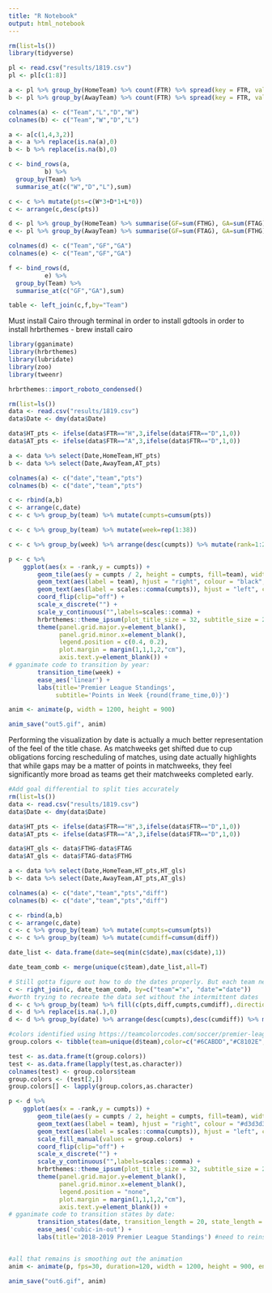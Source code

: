 ```yaml
---
title: "R Notebook"
output: html_notebook
---
```


```r
rm(list=ls())
library(tidyverse)
```

```r
pl <- read.csv("results/1819.csv")
pl <- pl[c(1:8)]

a <- pl %>% group_by(HomeTeam) %>% count(FTR) %>% spread(key = FTR, value= n)
b <- pl %>% group_by(AwayTeam) %>% count(FTR) %>% spread(key = FTR, value= n)

colnames(a) <- c("Team","L","D","W")
colnames(b) <- c("Team","W","D","L")

a <- a[c(1,4,3,2)]
a <- a %>% replace(is.na(a),0)
b <- b %>% replace(is.na(b),0)

c <- bind_rows(a, 
          b) %>% 
  group_by(Team) %>% 
  summarise_at(c("W","D","L"),sum)

c <- c %>% mutate(pts=c(W*3+D*1+L*0))
c <- arrange(c,desc(pts))

d <- pl %>% group_by(HomeTeam) %>% summarise(GF=sum(FTHG), GA=sum(FTAG))
e <- pl %>% group_by(AwayTeam) %>% summarise(GF=sum(FTAG), GA=sum(FTHG))

colnames(d) <- c("Team","GF","GA")
colnames(e) <- c("Team","GF","GA")

f <- bind_rows(d, 
          e) %>% 
  group_by(Team) %>% 
  summarise_at(c("GF","GA"),sum)

table <- left_join(c,f,by="Team")
```

Must install Cairo through terminal in order to install gdtools in order to install hrbrthemes
- brew install cairo

```r
library(gganimate)
library(hrbrthemes)
library(lubridate)
library(zoo)
library(tweenr)

hrbrthemes::import_roboto_condensed()
```

```r
rm(list=ls())
data <- read.csv("results/1819.csv")
data$Date <- dmy(data$Date)

data$HT_pts <- ifelse(data$FTR=="H",3,ifelse(data$FTR=="D",1,0))
data$AT_pts <- ifelse(data$FTR=="A",3,ifelse(data$FTR=="D",1,0))

a <- data %>% select(Date,HomeTeam,HT_pts)
b <- data %>% select(Date,AwayTeam,AT_pts)

colnames(a) <- c("date","team","pts")
colnames(b) <- c("date","team","pts")

c <- rbind(a,b)
c <- arrange(c,date)
c <- c %>% group_by(team) %>% mutate(cumpts=cumsum(pts))

c <- c %>% group_by(team) %>% mutate(week=rep(1:38))

c <- c %>% group_by(week) %>% arrange(desc(cumpts)) %>% mutate(rank=1:20)
```

```r
p <- c %>%
    ggplot(aes(x = -rank,y = cumpts)) +
        geom_tile(aes(y = cumpts / 2, height = cumpts, fill=team), width = 0.9) +
        geom_text(aes(label = team), hjust = "right", colour = "black", fontface = "bold") +
        geom_text(aes(label = scales::comma(cumpts)), hjust = "left", colour = "grey30") +
        coord_flip(clip="off") + 
        scale_x_discrete("") + 
        scale_y_continuous("",labels=scales::comma) +
        hrbrthemes::theme_ipsum(plot_title_size = 32, subtitle_size = 24, caption_size = 20, base_size = 20) +
        theme(panel.grid.major.y=element_blank(),
              panel.grid.minor.x=element_blank(),
              legend.position = c(0.4, 0.2),
              plot.margin = margin(1,1,1,2,"cm"),
              axis.text.y=element_blank()) +
# gganimate code to transition by year:
        transition_time(week) +
        ease_aes('linear') + 
        labs(title='Premier League Standings',
             subtitle='Points in Week {round(frame_time,0)}')

anim <- animate(p, width = 1200, height = 900)

anim_save("out5.gif", anim)
```

Performing the visualization by date is actually a much better representation of the feel of the title chase. As matchweeks get shifted due to cup obligations forcing rescheduling of matches, using date actually highlights that while gaps may be a matter of points in matchweeks, they feel significantly more broad as teams get their matchweeks completed early.

```r
#Add goal differential to split ties accurately
rm(list=ls())
data <- read.csv("results/1819.csv")
data$Date <- dmy(data$Date)

data$HT_pts <- ifelse(data$FTR=="H",3,ifelse(data$FTR=="D",1,0))
data$AT_pts <- ifelse(data$FTR=="A",3,ifelse(data$FTR=="D",1,0))

data$HT_gls <- data$FTHG-data$FTAG
data$AT_gls <- data$FTAG-data$FTHG

a <- data %>% select(Date,HomeTeam,HT_pts,HT_gls)
b <- data %>% select(Date,AwayTeam,AT_pts,AT_gls)

colnames(a) <- c("date","team","pts","diff")
colnames(b) <- c("date","team","pts","diff")

c <- rbind(a,b)
c <- arrange(c,date)
c <- c %>% group_by(team) %>% mutate(cumpts=cumsum(pts))
c <- c %>% group_by(team) %>% mutate(cumdiff=cumsum(diff))

date_list <- data.frame(date=seq(min(c$date),max(c$date),1))

date_team_comb <- merge(unique(c$team),date_list,all=T)

# Still gotta figure out how to do the dates properly. But each team needs each date represented with the total cumulative points upto that date. Once that is complete, it will be easy to created the updated rankings in Line 143 by switching group_by(week) to group_by(date).
c <- right_join(c, date_team_comb, by=c("team"="x", "date"="date"))
#worth trying to recreate the data set without the intermittent dates
d <- c %>% group_by(team) %>% fill(c(pts,diff,cumpts,cumdiff),.direction = ("down"))
d <- d %>% replace(is.na(.),0)
d <- d %>% group_by(date) %>% arrange(desc(cumpts),desc(cumdiff)) %>% mutate(rank=1:20)
```

```r
#colors identified using https://teamcolorcodes.com/soccer/premier-league-color-codes/
group.colors <- tibble(team=unique(d$team),color=c("#6CABDD","#C8102E","#034694","#132257","#EF0107","#DA291C","#FDB913","#003399","#003090","#7A263A","#FBEE23","1B458F","#241F20","#DA291C","#6C1D45","#D71920","#0057B8","#0070B5","#CC0000","#0E63AD"))

test <- as.data.frame(t(group.colors))
test <- as.data.frame(lapply(test,as.character))
colnames(test) <- group.colors$team
group.colors <- (test[2,])
group.colors[] <- lapply(group.colors,as.character)
```


```r
p <- d %>% 
    ggplot(aes(x = -rank,y = cumpts)) +
        geom_tile(aes(y = cumpts / 2, height = cumpts, fill=team), width = 0.9) +
        geom_text(aes(label = team), hjust = "right", colour = "#d3d3d3", fontface = "bold", size = 12) +
        geom_text(aes(label = scales::comma(cumpts)), hjust = "left", colour = "grey30", fontface = "bold", size = 12) +
        scale_fill_manual(values = group.colors)  +
        coord_flip(clip="off") + 
        scale_x_discrete("") + 
        scale_y_continuous("",labels=scales::comma) +
        hrbrthemes::theme_ipsum(plot_title_size = 32, subtitle_size = 24, caption_size = 20, base_size = 20) +
        theme(panel.grid.major.y=element_blank(),
              panel.grid.minor.x=element_blank(),
              legend.position = "none",
              plot.margin = margin(1,1,1,2,"cm"),
              axis.text.y=element_blank()) +
# gganimate code to transition states by date:
        transition_states(date, transition_length = 20, state_length = .1, wrap = FALSE) +
        ease_aes('cubic-in-out') + 
        labs(title='2018-2019 Premier League Standings') #need to reinsert date into the visualization to see when state changes are happening.


#all that remains is smoothing out the animation
anim <- animate(p, fps=30, duration=120, width = 1200, height = 900, end_pause = 10)

anim_save("out6.gif", anim)
```